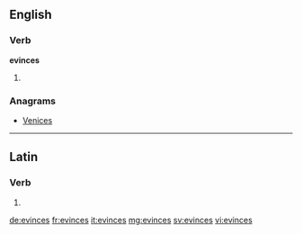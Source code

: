 ==English==

===Verb===
'''evinces'''

# {{en-third-person singular of|evince}}

===Anagrams===
* [[Venices#English|Venices]]

----

==Latin==

===Verb===
{{la-verb-form|ēvincēs}}

# {{conjugation of|ēvincō||2|s|fut|act|ind|lang=la}}

[[de:evinces]]
[[fr:evinces]]
[[it:evinces]]
[[mg:evinces]]
[[sv:evinces]]
[[vi:evinces]]